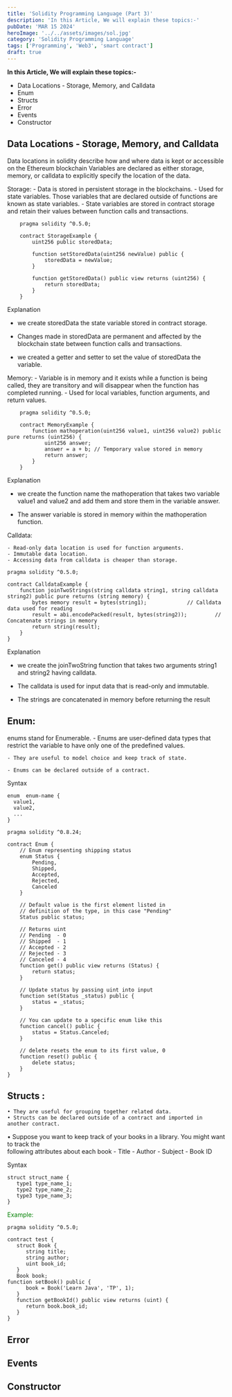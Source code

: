 ```yaml
---
title: 'Solidity Programming Language (Part 3)'
description: 'In this Article, We will explain these topics:-'
pubDate: 'MAR 15 2024'
heroImage: '../../assets/images/sol.jpg'
category: 'Solidity Programming Language'
tags: ['Programming', 'Web3', 'smart contract']
draft: true 
---
```


**In this Article, We will explain these topics:-**

- Data Locations - Storage, Memory, and Calldata
- Enum
- Structs
- Error
- Events
- Constructor

## Data Locations - Storage, Memory, and Calldata
  Data locations in solidity describe how and where data is kept or accessible on the Ethereum blockchain
Variables are declared as either storage, memory, or calldata to explicitly specify the location of the data.

Storage:
	- Data is stored in persistent storage in the blockchains.
	- Used for state variables. Those variables that are declared outside of functions are 
	   known as state variables.
	- State variables are stored in contract storage and retain their values between function 
	   calls and transactions.



```astro
	pragma solidity ^0.5.0;
	
	contract StorageExample {
	    uint256 public storedData; 
	
	    function setStoredData(uint256 newValue) public {
	        storedData = newValue;
	    }
	
	    function getStoredData() public view returns (uint256) {
	        return storedData;
	    }
	}
```


Explanation
- we create storedData the state variable stored in contract storage. 

- Changes made in storedData are permanent and affected by the blockchain state between function 
   calls and transactions. 

- we created a getter and setter to set the value of storedData the variable.


Memory:
	- Variable is in memory and it exists while a function is being called, they are
           transitory and will disappear when the function has completed running.
	- Used for local variables, function arguments, and return values.


```astro
	pragma solidity ^0.5.0;
	
	contract MemoryExample {
	    function mathoperation(uint256 value1, uint256 value2) public pure returns (uint256) {
	        uint256 answer;
	        answer = a + b; // Temporary value stored in memory
	        return answer;
	    }
	}
```


Explanation

- we create the function name the mathoperation that takes two variable value1 and value2 and add 
   them and store them in the variable answer.

- The answer variable is stored in memory within the mathoperation function. 



Calldata:
	
	- Read-only data location is used for function arguments.
	- Immutable data location.
	- Accessing data from calldata is cheaper than storage.


```astro
pragma solidity ^0.5.0;

contract CalldataExample {
    function joinTwoStrings(string calldata string1, string calldata string2) public pure returns (string memory) {
        bytes memory result = bytes(string1);             // Calldata data used for reading
        result = abi.encodePacked(result, bytes(string2));         // Concatenate strings in memory
        return string(result);
    }
}
```


Explanation

- we create the joinTwoString function that takes two arguments string1 and string2 having 
   calldata.

- The calldata is used for input data that is read-only and immutable. 

- The strings are concatenated in memory before returning the result



## Enum:
enums stand for Enumerable. 
	- Enums are user-defined data types that restrict the variable to have only one of the 
	  predefined values.

	- They are useful to model choice and keep track of state.

	- Enums can be declared outside of a contract.


Syntax

```astro
enum  enum-name {
  value1,
  value2,
  ...
}

```



```astro
pragma solidity ^0.8.24;

contract Enum {
    // Enum representing shipping status
    enum Status {
        Pending,
        Shipped,
        Accepted,
        Rejected,
        Canceled
    }

    // Default value is the first element listed in
    // definition of the type, in this case "Pending"
    Status public status;

    // Returns uint
    // Pending  - 0
    // Shipped  - 1
    // Accepted - 2
    // Rejected - 3
    // Canceled - 4
    function get() public view returns (Status) {
        return status;
    }

    // Update status by passing uint into input
    function set(Status _status) public {
        status = _status;
    }

    // You can update to a specific enum like this
    function cancel() public {
        status = Status.Canceled;
    }

    // delete resets the enum to its first value, 0
    function reset() public {
        delete status;
    }
}

```



## Structs :
	• They are useful for grouping together related data.
	• Structs can be declared outside of a contract and imported in another contract.
  • Suppose you want to keep track of your books in a library. You might want to track the   
    following attributes about each book
          - Title
		      - Author
		      - Subject
		      - Book ID

Syntax
```astro
struct struct_name { 
   type1 type_name_1;
   type2 type_name_2;
   type3 type_name_3;
}

```

<span style="color:green;"> Example: </span>

```astro
pragma solidity ^0.5.0;

contract test {
   struct Book { 
      string title;
      string author;
      uint book_id;
   }
   Book book;
function setBook() public {
      book = Book('Learn Java', 'TP', 1);
   }
   function getBookId() public view returns (uint) {
      return book.book_id;
   }
}

```


## Error



## Events


## Constructor
